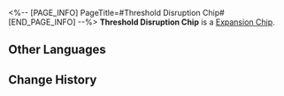 <%-- [PAGE_INFO]
PageTitle=#Threshold Disruption Chip#
[END_PAGE_INFO] --%>
{{Item Infobox
|id          = 250212
|image       = Item Threshold Disruption Chip.png
|type        = Expansion Chip
|invCategory = 
|rarity      = 3
|effect      = When attacking enemy targets with HP percentage greater than a certain amount, greatly increases the DMG dealt by the attack.
|description = A game item in Aetherium Wars. Aether Spirits will gain a special enhanced ability after equipping it.
}}
'''Threshold Disruption Chip''' is a [[Expansion Chip]].

==Other Languages==
{{Other Languages
|en   = Threshold Disruption Chip
|zhs  = 阈值破坏芯片
|zht  = 閾值破壞晶片
|ja   = チップ「スレッショルドブレイク」
|ko   = 역치 파괴 칩
|es   = Chip de interrupción de umbral
|fr   = Puce de seuil de rupture
|ru   = Чип разрушения пороговой величины
|th   = ชิปทะลวงพิสัย
|vi   = Chip Phá Hoại Ngưỡng
|de   = Chip: Grenzwertstörung
|id   = Threshold Disruption Chip
|pt   = Chip de Interrupção de Limite
}}

==Change History==
{{Change History|2.0}}